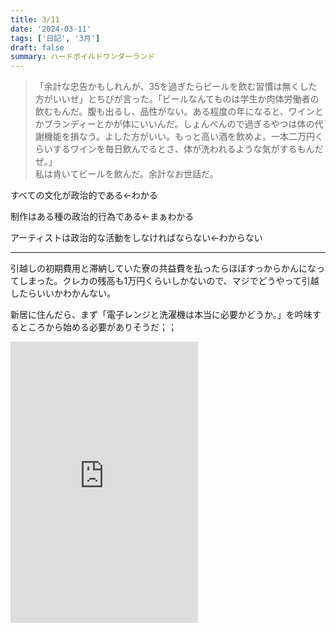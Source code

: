 ```yaml
---
title: 3/11
date: '2024-03-11'
tags: ['日記', '3月']
draft: false
summary: ハードボイルドワンダーランド
---
```

<blockquote class="p-4 my-4 border-s-4 border-gray-300 bg-gray-50 dark:border-gray-500 dark:bg-gray-800">
    <p class=" text-sm not-italic  leading-relaxed text-gray-900 dark:text-white">「余計な忠告かもしれんが、35を過ぎたらビールを飲む習慣は無くした方がいいぜ」とちびが言った。「ビールなんてものは学生か肉体労働者の飲むもんだ。腹も出るし、品性がない。ある程度の年になると、ワインとかブランディーとかが体にいいんだ。しょんべんので過ぎるやつは体の代謝機能を損なう。よした方がいい。もっと高い酒を飲めよ。一本二万円くらいするワインを毎日飲んでるとさ、体が洗われるような気がするもんだぜ。」<br/>私は肯いてビールを飲んだ。余計なお世話だ。</p>
</blockquote>
すべての文化が政治的である←わかる

制作はある種の政治的行為である←まぁわかる

アーティストは政治的な活動をしなければならない←わからない

---
引越しの初期費用と滞納していた寮の共益費を払ったらほぼすっからかんになってしまった。クレカの残高も1万円くらいしかないので、マジでどうやって引越したらいいかわかんない。

新居に住んだら、まず「電子レンジと洗濯機は本当に必要かどうか。」を吟味するところから始める必要がありそうだ；；

<iframe allow="autoplay *; encrypted-media *; fullscreen *; clipboard-write" frameborder="0" height="450" sandbox="allow-forms allow-popups allow-same-origin allow-scripts allow-storage-access-by-user-activation allow-top-navigation-by-user-activation" src="https://embed.music.apple.com/jp/playlist/2024-03-11/pl.u-NpXmYPWumppAPov"></iframe>
